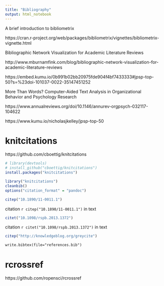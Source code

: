 ```yaml
---
title: "Bibliography"
output: html_notebook
---
```



A brief introduction to bibliometrix


https://cran.r-project.org/web/packages/bibliometrix/vignettes/bibliometrix-vignette.html

 Bibliographic Network Visualization for Academic Literature Reviews 
 
 http://www.mburnamfink.com/blog/bibliographic-network-visualization-for-academic-literature-reviews
 
 
 https://embed.kumu.io/0b991b02bb20975fde904f4bf7433333#jpsp-top-50?s=%23doi-101037-0022-35147451252
 
  More Than Words? Computer-Aided Text Analysis in Organizational Behavior and Psychology Research
  
  https://www.annualreviews.org/doi/10.1146/annurev-orgpsych-032117-104622
  
  
 
 
 https://www.kumu.io/nicholasjkelley/jpsp-top-50
 
 
# knitcitations

https://github.com/cboettig/knitcitations


```r
# library(devtools)
# install_github("cboettig/knitcitations")
install.packages("knitcitations")
```


```r
library("knitcitations")
cleanbib()
options("citation_format" = "pandoc")

```

```r
citep("10.1890/11-0011.1")
```

citation `r citep("10.1890/11-0011.1")` in text


```r
citet("10.1098/rspb.2013.1372")
```



citation `r citet("10.1098/rspb.2013.1372")` in text


```r
citep("http://knowledgeblog.org/greycite")
```

```
write.bibtex(file="references.bib")
```

# rcrossref

https://github.com/ropensci/rcrossref


























